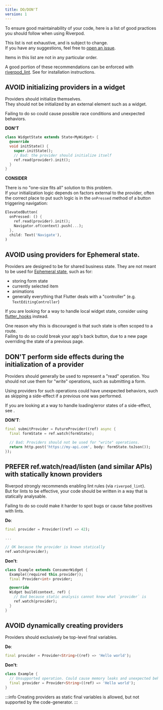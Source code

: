 ```yaml
---
title: DO/DON'T
version: 1
---
```



To ensure good maintainability of your code, here is a list of good practices
you should follow when using Riverpod.

This list is not exhaustive, and is subject to change.  
If you have any suggestions, feel free to [open an issue](https://github.com/rrousselGit/riverpod/issues/new?assignees=rrousselGit&labels=documentation%2C+needs+triage&projects=&template=example_request.md&title=).

Items in this list are not in any particular order.

A good portion of these recommendations can be enforced with [riverpod_lint](https://pub.dev/packages/riverpod_lint).
See <Link documentID="introduction/getting_started" hash="enabling-riverpod_lintcustom_lint"/>
for installation instructions.

## AVOID initializing providers in a widget

Providers should initialize themselves.  
They should not be initialized by an external element such as a widget.

Failing to do so could cause possible race conditions and unexpected behaviors.

**DON'T**

```dart
class WidgetState extends State<MyWidget> {
  @override
  void initState() {
    super.initState();
    // Bad: the provider should initialize itself
    ref.read(provider).init();
  }
}
```

**CONSIDER**

There is no "one-size fits all" solution to this problem.  
If your initialization logic depends on factors external to the provider,
often the correct place to put such logic is in the `onPressed` method of a button
triggering navigation:

```dart
ElevatedButton(
  onPressed: () {
    ref.read(provider).init();
    Navigator.of(context).push(...);
  },
  child: Text('Navigate'),
)
```

## AVOID using providers for Ephemeral state.

Providers are designed to be for shared business state.
They are not meant to be used for [Ephemeral state](https://docs.flutter.dev/data-and-backend/state-mgmt/ephemeral-vs-app#ephemeral-state), such as for:

- storing form state
- currently selected item
- animations
- generally everything that Flutter deals with a "controller" (e.g. `TextEditingController`)

If you are looking for a way to handle local widget state, consider using
[flutter_hooks](https://pub.dev/packages/flutter_hooks) instead.

One reason why this is discouraged is that such state is often scoped to a route.  
Failing to do so could break your app's back button, due to a new page overriding
the state of a previous page.

## DON'T perform side effects during the initialization of a provider

Providers should generally be used to represent a "read" operation.
You should not use them for "write" operations, such as submitting a form.

Using providers for such operations could have unexpected behaviors, such as
skipping a side-effect if a previous one was performed.

If you are looking at a way to handle loading/error states of a side-effect,
see <Link documentID="essentials/side_effects"/>.

**DON'T**:

```dart
final submitProvider = FutureProvider((ref) async {
  final formState = ref.watch(formState);

  // Bad: Providers should not be used for "write" operations.
  return http.post('https://my-api.com', body: formState.toJson());
});
```

## PREFER ref.watch/read/listen (and similar APIs) with statically known providers

Riverpod strongly recommends enabling lint rules (via `riverpod_lint`).  
But for lints to be effective, your code should be written in a way that is
statically analysable.

Failing to do so could make it harder to spot bugs or cause
false positives with lints.

**Do**:

```dart
final provider = Provider((ref) => 42);

...

// OK because the provider is known statically
ref.watch(provider);
```

**Don't**:

```dart
class Example extends ConsumerWidget {
  Example({required this.provider});
  final Provider<int> provider;

  @override
  Widget build(context, ref) {
    // Bad because static analysis cannot know what `provider` is
    ref.watch(provider);
  }
}
```

## AVOID dynamically creating providers

Providers should exclusively be top-level final variables.

**Do**:

```dart
final provider = Provider<String>((ref) => 'Hello world');
```

**Don't**:

```dart
class Example {
  // Unsupported operation. Could cause memory leaks and unexpected behaviors.
  final provider = Provider<String>((ref) => 'Hello world');
}
```

:::info
Creating providers as static final variables is allowed,
but not supported by the code-generator.
:::
